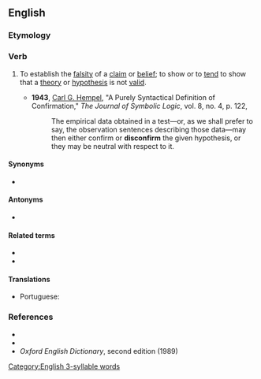 ==English==

===Etymology===
{{prefix|en|dis|confirm}}

===Verb===
{{en-verb}}

# {{lb|en|transitive}} To establish the [[falsity]] of a [[claim]] or [[belief]]; to show or to [[tend]] to show that a [[theory]] or [[hypothesis]] is not [[valid]].
#* '''1943''', [[w:Carl_Gustav_Hempel|Carl G. Hempel]], "A Purely Syntactical Definition of Confirmation," ''The Journal of Symbolic Logic'', vol. 8, no. 4, p. 122,
#*: The empirical data obtained in a test—or, as we shall prefer to say, the observation sentences describing those data—may then either confirm or '''disconfirm''' the given hypothesis, or they may be neutral with respect to it.

====Synonyms====
* {{l|en|infirm}}

====Antonyms====
* {{l|en|confirm}}

====Related terms====
* {{l|en|disconfirmation}}
* {{l|en|disconfirmatory}}

====Translations====
{{trans-top|to establish the falsity of a claim or belief}}
* Portuguese: {{t|pt|desconfirmar}}
{{trans-mid}}
{{trans-bottom}}

===References===
* {{R:Dictionary.com}}
* {{R:Encarta}}
* ''Oxford English Dictionary'', second edition (1989)

[[Category:English 3-syllable words]]